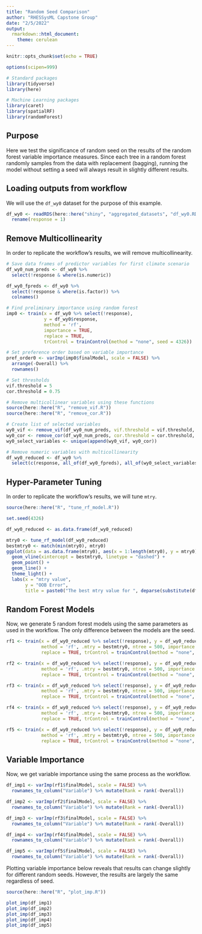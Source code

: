 ```yaml
---
title: "Random Seed Comparison"
author: "RHESSysML Capstone Group"
date: "2/5/2022"
output: 
  rmarkdown::html_document:
    theme: cerulean
---
```


```r
knitr::opts_chunk$set(echo = TRUE)

options(scipen=999)

# Standard packages
library(tidyverse)
library(here)

# Machine Learning packages
library(caret)
library(spatialRF)
library(randomForest)
```

## Purpose

Here we test the significance of random seed on the results of the random forest variable importance measures. Since each tree in a random forest randomly samples from the data with replacement (bagging), running the model without setting a seed will always result in slightly different results. 

## Loading outputs from workflow

We will use the `df_wy0` dataset for the purpose of this example.

```r
df_wy0 <- readRDS(here::here("shiny", "aggregated_datasets", "df_wy0.RDS")) %>% 
  rename(response = 1)
```

## Remove Multicollinearity

In order to replicate the workflow's results, we will remove multicollinearity.

```r
# Save data frames of predictor variables for first climate scenario
df_wy0_num_preds <- df_wy0 %>% 
  select(!response & where(is.numeric))

df_wy0_fpreds <- df_wy0 %>% 
  select(!response & where(is.factor)) %>% 
  colnames()

# Find preliminary importance using random forest
imp0 <- train(x = df_wy0 %>% select(!response),
              y = df_wy0$response,
              method = 'rf',
              importance = TRUE,
              replace = TRUE,
              trControl = trainControl(method = "none", seed = 4326))

# Set preference order based on variable importance
pref_order0 <- varImp(imp0$finalModel, scale = FALSE) %>% 
  arrange(-Overall) %>% 
  rownames()

# Set thresholds
vif.threshold = 5
cor.threshold = 0.75

# Remove multicollinear variables using these functions
source(here::here("R", "remove_vif.R"))
source(here::here("R", "remove_cor.R"))

# Create list of selected variables
wy0_vif <- remove_vif(df_wy0_num_preds, vif.threshold = vif.threshold, pref_order0)$selected.variables
wy0_cor <- remove_cor(df_wy0_num_preds, cor.threshold = cor.threshold, pref_order0)$selected.variables
wy0_select_variables <- unique(append(wy0_vif, wy0_cor))

# Remove numeric variables with multicollinearity
df_wy0_reduced <- df_wy0 %>% 
  select(c(response, all_of(df_wy0_fpreds), all_of(wy0_select_variables)))
```

## Hyper-Parameter Tuning

In order to replicate the workflow's results, we will tune `mtry`.

```r
source(here::here("R", "tune_rf_model.R"))

set.seed(4326)

df_wy0_reduced <- as.data.frame(df_wy0_reduced)

mtry0 <- tune_rf_model(df_wy0_reduced)
bestmtry0 <- match(min(mtry0), mtry0)
ggplot(data = as.data.frame(mtry0), aes(x = 1:length(mtry0), y = mtry0)) +
  geom_vline(xintercept = bestmtry0, linetype = "dashed") +
  geom_point() +
  geom_line() +
  theme_light() +
  labs(x = "mtry value",
       y = "OOB Error",
       title = paste0("The best mtry value for ", deparse(substitute(df_wy0_reduced)), " is ", bestmtry0))
```

## Random Forest Models

Now, we generate 5 random forest models using the same parameters as used in the workflow. The only difference between the models are the seed.

```r
rf1 <- train(x = df_wy0_reduced %>% select(!response), y = df_wy0_reduced$response,
             method = 'rf', .mtry = bestmtry0, ntree = 500, importance = TRUE,
             replace = TRUE, trControl = trainControl(method = "none", seed = 4326))

rf2 <- train(x = df_wy0_reduced %>% select(!response), y = df_wy0_reduced$response,
             method = 'rf', .mtry = bestmtry0, ntree = 500, importance = TRUE,
             replace = TRUE, trControl = trainControl(method = "none", seed = 1098))

rf3 <- train(x = df_wy0_reduced %>% select(!response), y = df_wy0_reduced$response,
             method = 'rf', .mtry = bestmtry0, ntree = 500, importance = TRUE,
             replace = TRUE, trControl = trainControl(method = "none", seed = 420))

rf4 <- train(x = df_wy0_reduced %>% select(!response), y = df_wy0_reduced$response,
             method = 'rf', .mtry = bestmtry0, ntree = 500, importance = TRUE,
             replace = TRUE, trControl = trainControl(method = "none", seed = 1001))

rf5 <- train(x = df_wy0_reduced %>% select(!response), y = df_wy0_reduced$response,
             method = 'rf', .mtry = bestmtry0, ntree = 500, importance = TRUE,
             replace = TRUE, trControl = trainControl(method = "none", seed = 2))
```

## Variable Importance

Now, we get variable importance using the same process as the workflow. 

```r
df_imp1 <- varImp(rf1$finalModel, scale = FALSE) %>% 
  rownames_to_column("Variable") %>% mutate(Rank = rank(-Overall))

df_imp2 <- varImp(rf2$finalModel, scale = FALSE) %>% 
  rownames_to_column("Variable") %>% mutate(Rank = rank(-Overall))

df_imp3 <- varImp(rf3$finalModel, scale = FALSE) %>% 
  rownames_to_column("Variable") %>% mutate(Rank = rank(-Overall))

df_imp4 <- varImp(rf4$finalModel, scale = FALSE) %>% 
  rownames_to_column("Variable") %>% mutate(Rank = rank(-Overall))

df_imp5 <- varImp(rf5$finalModel, scale = FALSE) %>% 
  rownames_to_column("Variable") %>% mutate(Rank = rank(-Overall))
```

Plotting variable importance below reveals that results can change slightly for different random seeds. However, the results are largely the same regardless of seed.

```r
source(here::here("R", "plot_imp.R"))

plot_imp(df_imp1)
plot_imp(df_imp2)
plot_imp(df_imp3)
plot_imp(df_imp4)
plot_imp(df_imp5)
```